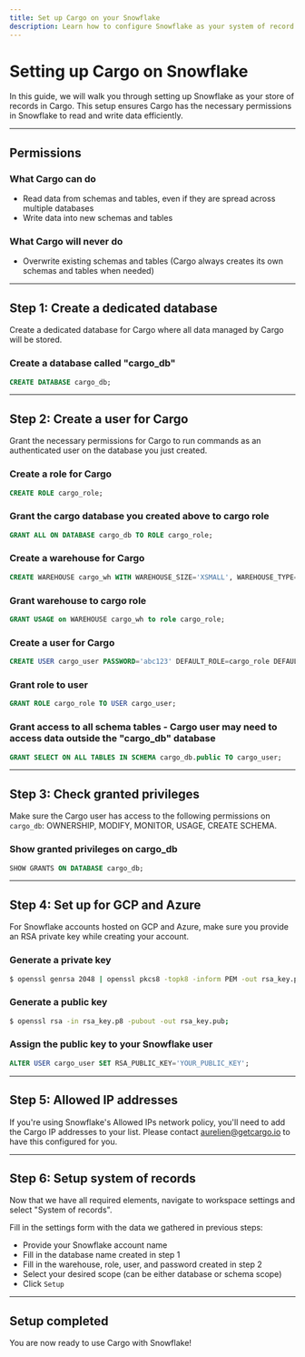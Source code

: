 ```yaml
---
title: Set up Cargo on your Snowflake
description: Learn how to configure Snowflake as your system of record in Cargo
---
```


# Setting up Cargo on Snowflake

In this guide, we will walk you through setting up Snowflake as your store of records in Cargo. This setup ensures Cargo has the necessary permissions in Snowflake to read and write data efficiently.

---

## Permissions

### What Cargo can do

- Read data from schemas and tables, even if they are spread across multiple databases
- Write data into new schemas and tables

### What Cargo will never do

- Overwrite existing schemas and tables (Cargo always creates its own schemas and tables when needed)

---

## Step 1: Create a dedicated database

Create a dedicated database for Cargo where all data managed by Cargo will be stored.

### Create a database called "cargo_db"

```sql
CREATE DATABASE cargo_db;
```

---

## Step 2: Create a user for Cargo

Grant the necessary permissions for Cargo to run commands as an authenticated user on the database you just created.

### Create a role for Cargo

```sql
CREATE ROLE cargo_role;
```

### Grant the cargo database you created above to cargo role

```sql
GRANT ALL ON DATABASE cargo_db TO ROLE cargo_role;
```

### Create a warehouse for Cargo

```sql
CREATE WAREHOUSE cargo_wh WITH WAREHOUSE_SIZE='XSMALL', WAREHOUSE_TYPE='STANDARD', AUTO_SUSPEND=60, AUTO_RESUME=true;
```

### Grant warehouse to cargo role

```sql
GRANT USAGE on WAREHOUSE cargo_wh to role cargo_role;
```

### Create a user for Cargo

```sql
CREATE USER cargo_user PASSWORD='abc123' DEFAULT_ROLE=cargo_role DEFAULT_WAREHOUSE=cargo_wh MUST_CHANGE_PASSWORD=false;
```

### Grant role to user

```sql
GRANT ROLE cargo_role TO USER cargo_user;
```

### Grant access to all schema tables - Cargo user may need to access data outside the "cargo_db" database

```sql
GRANT SELECT ON ALL TABLES IN SCHEMA cargo_db.public TO cargo_user;
```

---

## Step 3: Check granted privileges

Make sure the Cargo user has access to the following permissions on `cargo_db`: OWNERSHIP, MODIFY, MONITOR, USAGE, CREATE SCHEMA.

### Show granted privileges on cargo_db

```sql
SHOW GRANTS ON DATABASE cargo_db;
```

---

## Step 4: Set up for GCP and Azure

For Snowflake accounts hosted on GCP and Azure, make sure you provide an RSA private key while creating your account.

### Generate a private key

```bash
$ openssl genrsa 2048 | openssl pkcs8 -topk8 -inform PEM -out rsa_key.p8 -nocrypt;
```

### Generate a public key

```bash
$ openssl rsa -in rsa_key.p8 -pubout -out rsa_key.pub;
```

### Assign the public key to your Snowflake user

```sql
ALTER USER cargo_user SET RSA_PUBLIC_KEY='YOUR_PUBLIC_KEY';
```

---

## Step 5: Allowed IP addresses

If you're using Snowflake's Allowed IPs network policy, you'll need to add the Cargo IP addresses to your list. Please contact aurelien@getcargo.io to have this configured for you.

---

## Step 6: Setup system of records

Now that we have all required elements, navigate to workspace settings and select "System of records".

Fill in the settings form with the data we gathered in previous steps:

- Provide your Snowflake account name
- Fill in the database name created in step 1
- Fill in the warehouse, role, user, and password created in step 2
- Select your desired scope (can be either database or schema scope)
- Click `Setup`

---

## Setup completed

You are now ready to use Cargo with Snowflake! 